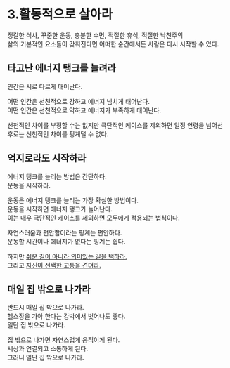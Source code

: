 # 3.활동적으로 살아라

정갈한 식사, 꾸준한 운동, 충분한 수면, 적절한 휴식, 적절한 낙천주의\
삶의 기본적인 요소들이 갖춰진다면 어떠한 순간에서든 사람은 다시 시작할 수 있다.


## 타고난 에너지 탱크를 늘려라

인간은 서로 다르게 태어난다.

어떤 인간은 선천적으로 강하고 에너지 넘치게 태어난다.\
어떤 인간은 선천적으로 약하고 에너지가 부족하게 태어난다.

선천적인 차이를 부정할 수는 없지만 극단적인 케이스를 제외하면 일정 연령을 넘어선 후로는 선천적인 차이를 핑계댈 수 없다.

## 억지로라도 시작하라

에너지 탱크를 늘리는 방법은 간단하다.\
운동을 시작하라.

운동은 에너지 탱크를 늘리는 가장 확실한 방법이다.\
운동을 시작하면 에너지 탱크가 늘어난다.\
이는 매우 극단적인 케이스를 제외하면 모두에게 적용되는 법칙이다.

자연스러움과 편안함이라는 핑계는 편안하다.\
운동할 시간이나 에너지가 없다는 핑계는 쉽다.

하지만 [쉬운 길이 아니라 의미있는 길을 택하라.](/life/pain/2)\
그리고 [자신이 선택한 고통을 견뎌라.](/life/pain/3)

## 매일 집 밖으로 나가라

반드시 매일 집 밖으로 나가라.\
헬스장을 가야 한다는 강박에서 벗어나도 좋다.\
일단 집 밖으로 나가라.

집 밖으로 나가면 자연스럽게 움직이게 된다.\
세상과 연결되고 소통하게 된다.\
그러니 일단 집 밖으로 나가라.